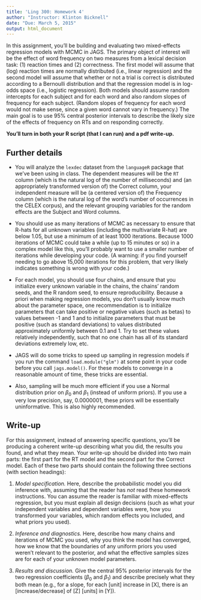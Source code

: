 ```yaml
---
title: 'Ling 300: Homework 4'
author: "Instructor: Klinton Bicknell"
date: "Due: March 5, 2015"
output: html_document
---
```


In this assignment, you'll be building and evaluating two mixed-effects regression models with MCMC in JAGS. The primary object of interest will be the effect of word frequency on two measures from a lexical decision task: (1) reaction times and (2) correctness. The first model will assume that (log) reaction times are normally distributed (i.e., linear regression) and the second model will assume that whether or not a trial is correct is distributed according to a Bernoulli distribution and that the regression model is in log-odds space (i.e., logistic regression). Both models should assume random intercepts for each subject and for each word and also random slopes of frequency for each subject. (Random slopes of frequency for each word would not make sense, since a given word cannot vary in frequency.) The main goal is to use 95% central posterior intervals to describe the likely size of the effects of frequency on RTs and on responding correctly.

**You'll turn in both your R script (that I can run) and a pdf write-up.**

Further details
---------------

* You will analyze the `lexdec` dataset from the `languageR` package that we've been using in class. The dependent measures will be the `RT` column (which is the natural log of the number of milliseconds) and (an appropriately transformed version of) the Correct column, your independent measure will be (a centered version of) the Frequency column (which is the natural log of the word's number of occurrences in the CELEX corpus), and the relevant grouping variables for the random effects are the Subject and Word columns.

* You should use as many iterations of MCMC as necessary to ensure that R-hats for all unknown variables (including the multivariate R-hat) are below 1.05, but use a minimum of at least 1000 iterations. Because 1000 iterations of MCMC could take a while (up to 15 minutes or so) in a complex model like this, you'll probably want to use a smaller number of iterations while developing your code. (A warning: if you find yourself needing to go above 15,000 iterations for this problem, that very likely indicates something is wrong with your code.)

* For each model, you should use four chains, and ensure that you initialize every unknown variable in the chains, the chains' random seeds, and the R random seed, to ensure reproducibility. Because a priori when making regression models, you don't usually know much about the parameter space, one recommendation is to initialize parameters that can take positive or negative values (such as betas) to values between -1 and 1 and to initialize parameters that must be positive (such as standard deviations) to values distributed approximately uniformly between 0.1 and 1. Try to set these values relatively independently, such that no one chain has all of its standard deviations extremely low, etc.

* JAGS will do some tricks to speed up sampling in regression models if you run the command `load.module("glm")` at some point in your code before you call `jags.model()`. For these models to converge in a reasonable amount of time, these tricks are essential.

* Also, sampling will be much more efficient if you use a Normal distribution prior on $\beta_0$ and $\beta_1$ (instead of uniform priors). If you use a very low precision, say, 0.0000001, these priors will be essentially uninformative. This is also highly recommended.

Write-up
--------

For this assignment, instead of answering specific questions, you'll be producing a coherent write-up describing what you did, the results you found, and what they mean. Your write-up should be divided into two main parts: the first part for the RT model and the second part for the Correct model. Each of these two parts should contain the following three sections (with section headings):

1. _Model specification._ Here, describe the probabilistic model you did inference with, assuming that the reader has _not_ read these homework instructions. You can assume the reader is familiar with mixed-effects regression, but you must explain all design decisions (such as what your independent variables and dependent variables were, how you transformed your variables, which random effects you included, and what priors you used).

2. _Inference and diagnostics._ Here, describe how many chains and iterations of MCMC you used, why you think the model has converged, how we know that the boundaries of any uniform priors you used weren't relevant to the posterior, and what the effective samples sizes are for each of your unknown model parameters.

3. _Results and discussion._ Give the central 95% posterior intervals for the two regression coefficients ($\beta_0$ and $\beta_1$) and describe precisely what they both mean (e.g., for a slope, for each [unit] increase in [X], there is an [increase/decrease] of [Z]  [units] in [Y]).
